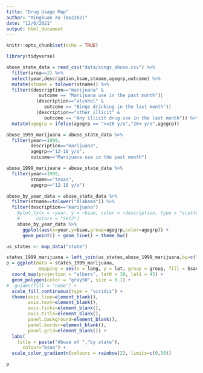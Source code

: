 ```yaml
---
title: "Drug Usage Map"
author: "Mingkuan Xu (mx2262)"
date: "12/6/2021"
output: html_document
---
```


```r
knitr::opts_chunk$set(echo = TRUE)
```

```r
library(tidyverse)
```


```r
abuse_state_data = read_csv("data/songs_abuse.csv") %>%
  filter(area==2) %>%
  select(year,description,bsae,stname,agegrp,outcome) %>%
  mutate(stname = tolower(stname)) %>%
  filter((description=="marijuana" & 
            outcome == "Marijuana use in the past month")|
           (description=="alcohol" & 
              outcome == "Binge drinking in the last month")|
           (description=="other_illicit" & 
              outcome == "Any illicit drug use in the last month")) %>%
  mutate(agegrp = ifelse(agegrp == ">=26 y/o","26+ y/o",agegrp))

abuse_1999_marijuana = abuse_state_data %>%
  filter(year==1999,
         description=="marijuana",
         agegrp=="12-18 y/o",
         outcome=="Marijuana use in the past month")

abuse_1999_marijuana = abuse_state_data %>%
  filter(year==1999,
         stname=="texas",
         agegrp=="12-18 y/o")

```
```r
abuse_by_year_data = abuse_state_data %>%
  filter(stname==tolower("Alabama")) %>%
  filter(description=="marijuana") 
    #plot_ly(x = ~year, y = ~bsae, color = ~description, type = "scatter", mode = "lines",
    #      colors = "Set2") 
    abuse_by_year_data %>% 
      ggplot(aes(x=year,y=bsae,group=agegrp,color=agegrp)) + 
      geom_point() + geom_line() + theme_bw()
```

```r
us_states <- map_data("state")

states_1999_marijuana = left_join(us_states,abuse_1999_marijuana,by=c("region"="stname"))
p = ggplot(data = states_1999_marijuana,
            mapping = aes(x = long, y = lat, group = group, fill = bsae)) +
  coord_map(projection = "albers", lat0 = 39, lat1 = 45) +
  geom_polygon(color = "gray50", size = 0.1) +
#  guides(fill = "none") +
  scale_fill_continuous(type = "viridis") +
  theme(axis.line=element_blank(),
        axis.text=element_blank(),
        axis.ticks=element_blank(),
        axis.title=element_blank(),
        panel.background=element_blank(),
        panel.border=element_blank(),
        panel.grid=element_blank()) + 
  labs(
    title = paste("Abuse of ","by state"),
      colour="bsae") + 
  scale_color_gradientn(colours = rainbow(2), limits=c(0,50))

p

```